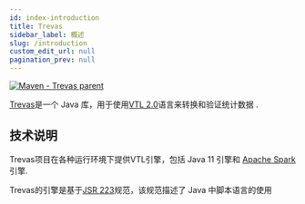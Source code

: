 ```yaml
---
id: index-introduction
title: Trevas
sidebar_label: 概述
slug: /introduction
custom_edit_url: null
pagination_prev: null
---
```


[![Maven - Trevas parent](https://maven-badges.herokuapp.com/maven-central/fr.insee.trevas/trevas-parent/badge.svg)](https://maven-badges.herokuapp.com/maven-central/fr.insee.trevas/trevas-parent)

[Trevas](https://github.com/InseeFr/Trevas)是一个 Java 库，用于使用[VTL 2.0](https://sdmx.org/?page_id=5096)语言来转换和验证统计数据 .

## 技术说明
Trevas项目在各种运行环境下提供VTL引擎，包括 Java 11 引擎和 [Apache Spark](https://spark.apache.org/)引擎.

Trevas的引擎是基于[JSR 223](https://jcp.org/en/jsr/detail?id=223)规范，该规范描述了 Java 中脚本语言的使用
